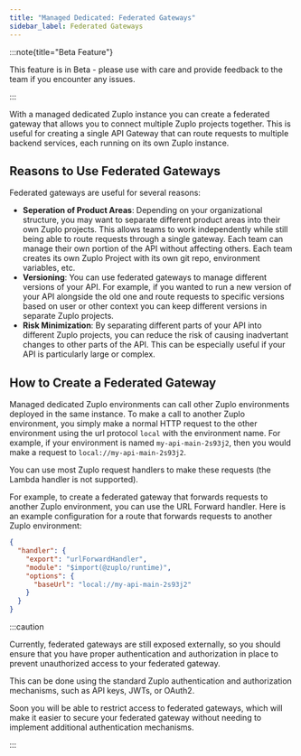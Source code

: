 ```yaml
---
title: "Managed Dedicated: Federated Gateways"
sidebar_label: Federated Gateways
---
```


:::note{title="Beta Feature"}

This feature is in Beta - please use with care and provide feedback to the team
if you encounter any issues.

:::

With a managed dedicated Zuplo instance you can create a federated gateway that
allows you to connect multiple Zuplo projects together. This is useful for
creating a single API Gateway that can route requests to multiple backend
services, each running on its own Zuplo instance.

## Reasons to Use Federated Gateways

Federated gateways are useful for several reasons:

- **Seperation of Product Areas**: Depending on your organizational structure,
  you may want to separate different product areas into their own Zuplo
  projects. This allows teams to work independently while still being able to
  route requests through a single gateway. Each team can manage their own
  portion of the API without affecting others. Each team creates its own Zuplo
  Project with its own git repo, environment variables, etc.
- **Versioning**: You can use federated gateways to manage different versions of
  your API. For example, if you wanted to run a new version of your API
  alongside the old one and route requests to specific versions based on user or
  other context you can keep different versions in separate Zuplo projects.
- **Risk Minimization**: By separating different parts of your API into
  different Zuplo projects, you can reduce the risk of causing inadvertant
  changes to other parts of the API. This can be especially useful if your API
  is particularly large or complex.

## How to Create a Federated Gateway

Managed dedicated Zuplo environments can call other Zuplo environments deployed
in the same instance. To make a call to another Zuplo environment, you simply
make a normal HTTP request to the other environment using the url protocol
`local` with the environment name. For example, if your environment is named
`my-api-main-2s93j2`, then you would make a request to
`local://my-api-main-2s93j2`.

You can use most Zuplo request handlers to make these requests (the Lambda
handler is not supported).

For example, to create a federated gateway that forwards requests to another
Zuplo environment, you can use the URL Forward handler. Here is an example
configuration for a route that forwards requests to another Zuplo environment:

```json
{
  "handler": {
    "export": "urlForwardHandler",
    "module": "$import(@zuplo/runtime)",
    "options": {
      "baseUrl": "local://my-api-main-2s93j2"
    }
  }
}
```

:::caution

Currently, federated gateways are still exposed externally, so you should ensure
that you have proper authentication and authorization in place to prevent
unauthorized access to your federated gateway.

This can be done using the standard Zuplo authentication and authorization
mechanisms, such as API keys, JWTs, or OAuth2.

Soon you will be able to restrict access to federated gateways, which will make
it easier to secure your federated gateway without needing to implement
additional authentication mechanisms.

:::
